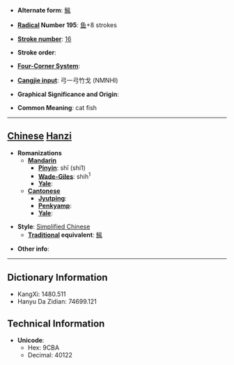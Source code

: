 * '''Alternate form''': [[鯴]]

* '''[[Wiktionary:Chinese radical index| Radical]] Number 195''': [[Wiktionary:Chinese radical index 鱼|鱼]]+8 strokes

* '''[[Wiktionary:Chinese total strokes index|Stroke number]]''': [[Wiktionary:Chinese total strokes index 16|16]]

* '''Stroke order''': 

* '''[[Wiktionary:Chinese four corner index|Four-Corner System]]''': 

* '''[[Wiktionary:Chinese Cangjie index|Cangjie input]]''': 弓一弓竹戈 (NMNHI)

* '''Graphical Significance and Origin''': 

* '''Common Meaning''': cat fish

----

== [[Chinese]] [[Hanzi]] ==

* '''Romanizations'''
** '''[[Mandarin]]'''
*** '''[[Pinyin]]''': shī (shi1)
*** '''[[Wade-Giles]]''': shih<sup>1</sup>
*** '''[[Yale]]''': 
** '''[[Cantonese]]'''
*** '''[[Jyutping]]''':
*** '''[[Penkyamp]]''': 
*** '''[[Yale]]''': 

* '''Style''': [[Simplified Chinese]] 
** '''[[Traditional Chinese|Traditional]] equivalent''': [[鯴]]

* '''Other info''': 

----

== Dictionary Information ==

* KangXi: 1480.511
* Hanyu Da Zidian: 74699.121

== Technical Information ==

* '''Unicode''':
** Hex: 9CBA
** Decimal: 40122
